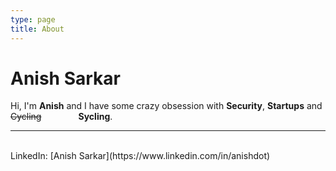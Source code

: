 ```yaml
---
type: page
title: About
---
```


# Anish Sarkar

Hi, I'm **Anish** and I have some crazy obsession with **Security**, **Startups** and ~~Cycling~~ 
&nbsp;&nbsp;&nbsp;&nbsp;&nbsp;&nbsp;&nbsp;&nbsp;&nbsp;&nbsp;&nbsp;&nbsp;&nbsp;&nbsp;**Sycling**.



---

<div>
  <br />
  LinkedIn: [Anish Sarkar](https://www.linkedin.com/in/anishdot)
</div>

